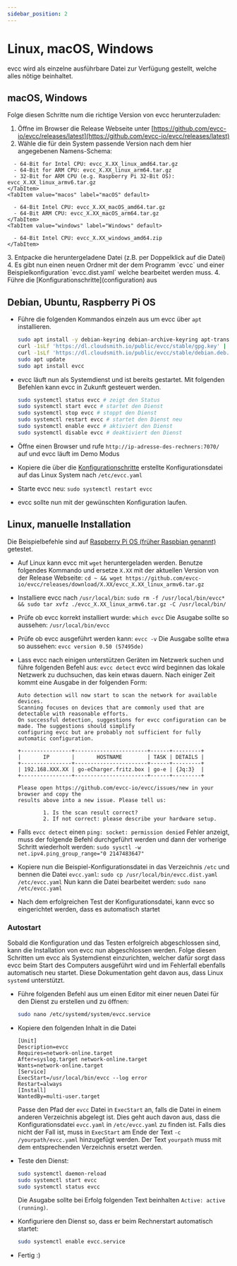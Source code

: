 ```yaml
---
sidebar_position: 2
---
```



# Linux, macOS, Windows

evcc wird als einzelne ausführbare Datei zur Verfügung gestellt, welche alles nötige beinhaltet.

## macOS, Windows

Folge diesen Schritte num die richtige Version von evcc herunterzuladen:

1. Öffne im Browser die Release Webseite unter [https://github.com/evcc-io/evcc/releases/latest](https://github.com/evcc-io/evcc/releases/latest)
2. Wähle die für dein System passende Version nach dem hier angegebenen Namens-Schema: 

  <Tabs>
    <TabItem value="linux" label="Linux" default>

      - 64-Bit for Intel CPU: evcc_X.XX_linux_amd64.tar.gz
      - 64-Bit for ARM CPU: evcc_X.XX_linux_arm64.tar.gz
      - 32-Bit for ARM CPU (e.g. Raspberry Pi 32-Bit OS): evcc_X.XX_linux_armv6.tar.gz
    </TabItem>
    <TabItem value="macos" label="macOS" default>

      - 64-Bit Intel CPU: evcc_X.XX_macOS_amd64.tar.gz
      - 64-Bit ARM CPU: evcc_X.XX_macOS_arm64.tar.gz
    </TabItem>
    <TabItem value="windows" label="Windows" default>

      - 64-Bit Intel CPU: evcc_X.XX_windows_amd64.zip
    </TabItem>
  </Tabs>
3. Entpacke die heruntergeladene Datei (z.B. per Doppelklick auf die Datei)
4. Es gibt nun einen neuen Ordner mit der dem Programm `evcc` und einer Beispielkonfiguration `evcc.dist.yaml` welche bearbeitet werden muss.
4. Führe die [Konfigurationschritte](configuration) aus

## Debian, Ubuntu, Raspberry Pi OS

- Führe die folgenden Kommandos einzeln aus um evcc über `apt` installieren.

  ```sh
  sudo apt install -y debian-keyring debian-archive-keyring apt-transport-https
  curl -1sLf 'https://dl.cloudsmith.io/public/evcc/stable/gpg.key' | sudo tee /etc/apt/trusted.gpg.d/evcc-stable.asc
  curl -1sLf 'https://dl.cloudsmith.io/public/evcc/stable/debian.deb.txt' | sudo tee /etc/apt/sources.list.d/evcc-stable.list
  sudo apt update
  sudo apt install evcc
  ```

- evcc läuft nun als Systemdienst und ist bereits gestartet. Mit folgenden Befehlen kann evcc in Zukunft gesteuert werden.

  ```sh
  sudo systemctl status evcc # zeigt den Status
  sudo systemctl start evcc # startet den Dienst
  sudo systemctl stop evcc # stoppt den Dienst
  sudo systemctl restart evcc # startet den Dienst neu
  sudo systemctl enable evcc # aktiviert den Dienst
  sudo systemctl disable evcc # deaktiviert den Dienst
  ```

- Öffne einen Browser und rufe `http://ip-adresse-des-rechners:7070/` auf und evcc läuft im Demo Modus
- Kopiere die über die [Konfigurationschritte](configuration) erstellte Konfigurationsdatei auf das Linux System nach `/etc/evcc.yaml`
- Starte evcc neu: `sudo systemctl restart evcc`
- evcc sollte nun mit der gewünschten Konfiguration laufen.

## Linux, manuelle Installation

Die Beispielbefehle sind auf [Raspberry Pi OS (früher Raspbian genannt)](https://www.raspberrypi.org/software/) getestet.

- Auf Linux kann evcc mit `wget` heruntergeladen werden.
  Benutze folgendes Kommando und ersetze `X.XX` mit der aktuellen Version von der Release Webseite:
  `cd ~ && wget https://github.com/evcc-io/evcc/releases/download/X.XX/evcc_X.XX_linux_armv6.tar.gz`
- Installiere evcc nach `/usr/local/bin`:
  `sudo rm -f /usr/local/bin/evcc* && sudo tar xvfz ./evcc_X.XX_linux_armv6.tar.gz -C /usr/local/bin/`
- Prüfe ob evcc korrekt installiert wurde:
  `which evcc`
  Die Asugabe sollte so aussehen: `/usr/local/bin/evcc`
- Prüfe ob evcc ausgeführt werden kann:
  `evcc -v`
  Die Ausgabe sollte etwa so aussehen: `evcc version 0.50 (57495de)`
- Lass evcc nach einigen unterstützen Geräten im Netzwerk suchen und führe folgenden Befehl aus:
  `evcc detect`
  evcc wird beginnen das lokale Netzwerk zu duchsuchen, das kein etwas dauern.
  Nach einiger Zeit kommt eine Ausgabe in der folgenden Form:

  ```
  Auto detection will now start to scan the network for available devices.
  Scanning focuses on devices that are commonly used that are detectable with reasonable efforts.
  On successful detection, suggestions for evcc configuration can be made. The suggestions should simplify
  configuring evcc but are probably not sufficient for fully automatic configuration.

  +----------------+-----------------------+------+---------+
  |       IP       |       HOSTNAME        | TASK | DETAILS |
  +----------------+-----------------------+------+---------+
  | 192.168.XXX.XX | go-eCharger.fritz.box | go-e | {Jq:3}  |
  +----------------+-----------------------+------+---------+

  Please open https://github.com/evcc-io/evcc/issues/new in your browser and copy the
  results above into a new issue. Please tell us:

          1. Is the scan result correct?
          2. If not correct: please describe your hardware setup.
  ```

- Falls `evcc detect` einen `ping: socket: permission denied` Fehler anzeigt, muss der folgende Befehl durchgeführt werden und dann der vorherige Schritt wiederholt werden:
  `sudo sysctl -w net.ipv4.ping_group_range="0 2147483647"`
- Kopiere nun die Beispiel-Konfigurationsdatei in das Verzeichnis `/etc` und bennen die Datei `evcc.yaml`:
  `sudo cp /usr/local/bin/evcc.dist.yaml /etc/evcc.yaml`
  Nun kann die Datei bearbeitet werden:
  `sudo nano /etc/evcc.yaml`
- Nach dem erfolgreichen Test der Konfigurationsdatei, kann evcc so eingerichtet werden, dass es automatisch startet

### Autostart

Sobald die Konfiguration und das Testen erfolgreich abgeschlossen sind, kann die Installation von evcc nun abgeschlossen werden. Folge diesen Schritten um evcc als Systemdienst einzurichten, welcher dafür sorgt dass evcc beim Start des Computers ausgeführt wird und im Fehlerfall ebenfalls automatisch neu startet. Diese Dokumentation geht davon aus, dass Linux `systemd` unterstützt.

- Führe folgenden Befehl aus um einen Editor mit einer neuen Datei für den Dienst zu erstellen und zu öffnen:

  ```sh
  sudo nano /etc/systemd/system/evcc.service
  ```

- Kopiere den folgenden Inhalt in die Datei

  ```
  [Unit]
  Description=evcc
  Requires=network-online.target
  After=syslog.target network-online.target
  Wants=network-online.target
  [Service]
  ExecStart=/usr/local/bin/evcc --log error
  Restart=always
  [Install]
  WantedBy=multi-user.target
  ```

  Passe den Pfad der `evcc` Datei in `ExecStart` an, falls die Datei in einem anderen Verzeichnis abgelegt ist.
  Dies geht auch davon aus, dass die Konfigurationsdatei `evcc.yaml` in `/etc/evcc.yaml` zu finden ist. Falls dies nicht der Fall ist, muss in `ExecStart` am Ende der Text `-c /yourpath/evcc.yaml` hinzugefügt werden. Der Text `yourpath` muss mit dem entsprechenden Verzeichnis ersetzt werden.

- Teste den Dienst:

  ```sh
  sudo systemctl daemon-reload
  sudo systemctl start evcc
  sudo systemctl status evcc
  ```

  Die Asugabe sollte  bei Erfolg folgenden Text beinhalten `Active: active (running)`.

- Konfiguriere den Dienst so, dass er beim Rechnerstart automatisch startet:

  ```sh
  sudo systemctl enable evcc.service
  ```

- Fertig :)
